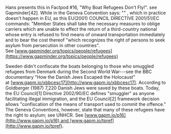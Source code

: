 
Hans presents this in Factpod #16, "Why Boat Refugees Don't Fly!". see Gapminder[42]. While in the Geneva Convention says: "" , which in practice doesn't happen in EU, as this EU(2001) COUNCIL DIRECTIVE 2001/51/EC commands: "Member States shall take the necessary measures to oblige carriers which are unable to effect the return of a third-country national whose entry is refused to find means of onward transportation immediately and to bear the cost thereof "which recognizes the right of persons to seek asylum from persecution in other countries". See [www.gapminder.org/topics/people/refugees](https://www.gapminder.org/topics/people/refugees)

Sweden didn't confiscate the boats belonging to those who smuggled refugees from Denmark during the Second World War---see the BBC documentary "How the Danish Jews Escaped the Holocaust" at [www.gapm.io/xbbcesc17](http://www.gapm.io/xbbcesc17). According to Goldberger (1987) 7,220 Danish Jews were saved by these boats. Today, the EU Council[1] Directive 2002/90/EC defines "smuggler" as anyone facilitating illegal immigration, and the EU Council[2] framework decision allows "confiscation of the means of transport used to commit the offence." The Geneva Conventions, however, state that many of these refugees have the right to asylum; see UNHCR. See [www.gapm.io/p16](http://www.gapm.io/p16) and [www.gapm.io/tpref](http://www.gapm.io/tpref).